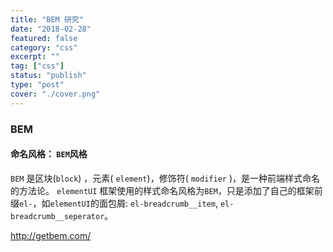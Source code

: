 ```yaml
---
title: "BEM 研究"
date: "2018-02-28"
featured: false
category: "css"
excerpt: ""
tag: ["css"]
status: "publish"
type: "post"
cover: "./cover.png"
---
```


### BEM

#### 命名风格： `BEM`风格

`BEM`  是区块(`block`) ，元素( `element`)，修饰符(  `modifier` )，是一种前端样式命名的方法论。 
`elementUI` 框架使用的样式命名风格为`BEM`，只是添加了自己的框架前缀`el-`，如`elementUI`的面包屑: `el-breadcrumb__item`, `el-breadcrumb__seperator`。

http://getbem.com/